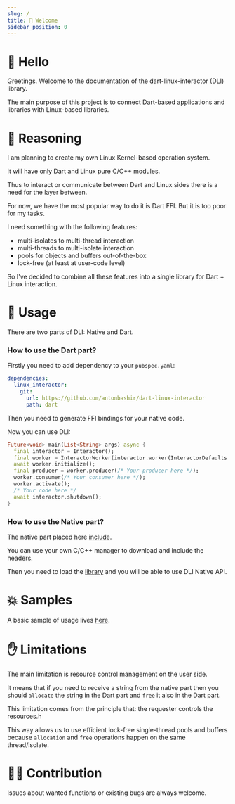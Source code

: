 ```yaml
---
slug: /
title: 👋 Welcome
sidebar_position: 0
---
```


# 👋 Hello

Greetings. Welcome to the documentation of the dart-linux-interactor (DLI) library.

The main purpose of this project is to connect Dart-based applications and libraries with Linux-based libraries.

# 🧠 Reasoning

I am planning to create my own Linux Kernel-based operation system.

It will have only Dart and Linux pure C/C++ modules. 

Thus to interact or communicate between Dart and Linux sides there is a need for the layer between.

For now, we have the most popular way to do it is Dart FFI. But it is too poor for my tasks.

I need something with the following features:
* multi-isolates to multi-thread interaction
* multi-threads to multi-isolate interaction
* pools for objects and buffers out-of-the-box
* lock-free (at least at user-code level)

So I've decided to combine all these features into a single library for Dart + Linux interaction.

# 🔨 Usage

There are two parts of DLI: Native and Dart. 

### How to use the Dart part?

Firstly you need to add dependency to your `pubspec.yaml`:

```yaml title="pubspec.yaml"
dependencies:
  linux_interactor:
    git:
      url: https://github.com/antonbashir/dart-linux-interactor
      path: dart
```

Then you need to generate FFI bindings for your native code.

Now you can use DLI:

```dart title="main.dart"
Future<void> main(List<String> args) async {
  final interactor = Interactor();
  final worker = InteractorWorker(interactor.worker(InteractorDefaults.worker()));
  await worker.initialize();
  final producer = worker.producer(/* Your producer here */);
  worker.consumer(/* Your consumer here */);
  worker.activate();
  /* Your code here */ 
  await interactor.shutdown();
}
```

### How to use the Native part?

The native part placed here [include](https://github.com/antonbashir/dart-linux-interactor/tree/main/native/include).

You can use your own C/C++ manager to download and include the headers.

Then you need to load the [library](https://github.com/antonbashir/dart-linux-interactor/blob/main/dart/native/libinteractor.so) and you will be able to use DLI Native API.

# 💥 Samples

A basic sample of usage lives [here](https://github.com/antonbashir/dart-linux-sample). 

# ✋ Limitations

The main limitation is resource control management on the user side. 

It means that if you need to receive a string from the native part then you should `allocate` the string in the Dart part and `free` it also in the Dart part.

This limitation comes from the principle that: the requester controls the resources.h

This way allows us to use efficient lock-free single-thread pools and buffers because `allocation` and `free` operations happen on the same thread/isolate.


# 👨‍💻 Contribution

Issues about wanted functions or existing bugs are always welcome.